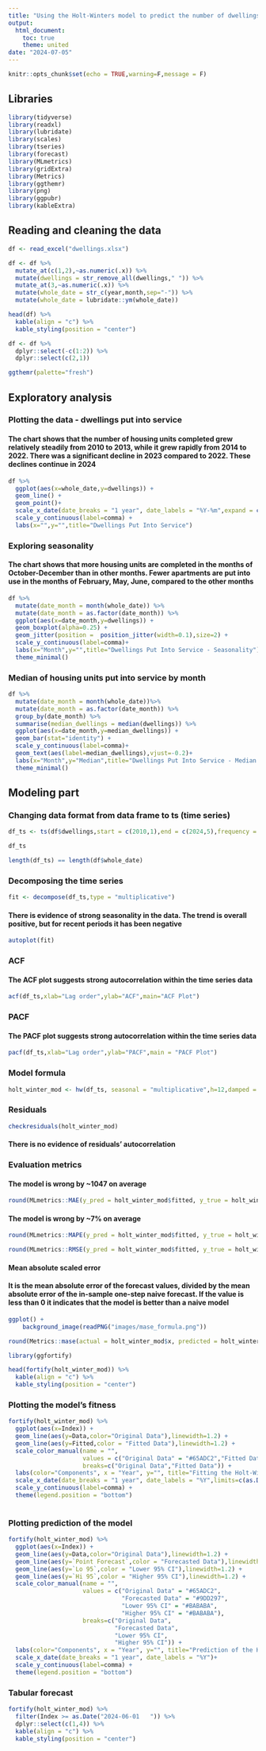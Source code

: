 ---
title: "Using the Holt-Winters model to predict the number of dwellings put into service in Poland"
output: 
  html_document: 
    toc: true
    theme: united
date: "2024-07-05"
---

```{r setup, include=FALSE}
knitr::opts_chunk$set(echo = TRUE,warning=F,message = F)
```



## Libraries


```{r}
library(tidyverse)
library(readxl)
library(lubridate)
library(scales)
library(tseries)
library(forecast)
library(MLmetrics)
library(gridExtra)
library(Metrics)
library(ggthemr)
library(png)
library(ggpubr)
library(kableExtra)
```


## Reading and cleaning the data


```{r}
df <- read_excel("dwellings.xlsx")
```


```{r}
df <- df %>%
  mutate_at(c(1,2),~as.numeric(.x)) %>%
  mutate(dwellings = str_remove_all(dwellings," ")) %>%
  mutate_at(3,~as.numeric(.x)) %>%
  mutate(whole_date = str_c(year,month,sep="-")) %>%
  mutate(whole_date = lubridate::ym(whole_date))
```


```{r}
head(df) %>%
  kable(align = "c") %>%
  kable_styling(position = "center")
```

```{r}
df <- df %>%
  dplyr::select(-c(1:2)) %>%
  dplyr::select(c(2,1))
```


```{r}
ggthemr(palette="fresh")
```


## Exploratory analysis


### Plotting the data - dwellings put into service

#### The chart shows that the number of housing units completed grew relatively steadily from 2010 to 2013, while it grew rapidly from 2014 to 2022. There was a significant decline in 2023 compared to 2022. These declines continue in 2024


```{r,fig.width=10,fig.height=6}
df %>%
  ggplot(aes(x=whole_date,y=dwellings)) +
  geom_line() + 
  geom_point()+
  scale_x_date(date_breaks = "1 year", date_labels = "%Y-%m",expand = c(0.05,0)) + 
  scale_y_continuous(label=comma) + 
  labs(x="",y="",title="Dwellings Put Into Service") 
```


### Exploring seasonality

#### The chart shows that more housing units are completed in the months of October-December than in other months. Fewer apartments are put into use in the months of February, May, June, compared to the other months

```{r,fig.width=10,fig.height=6}
df %>%
  mutate(date_month = month(whole_date)) %>%
  mutate(date_month = as.factor(date_month)) %>%
  ggplot(aes(x=date_month,y=dwellings)) + 
  geom_boxplot(alpha=0.25) + 
  geom_jitter(position =  position_jitter(width=0.1),size=2) +
  scale_y_continuous(label=comma)+
  labs(x="Month",y="",title="Dwellings Put Into Service - Seasonality")+
  theme_minimal()
```


### Median of housing units put into service by month


```{r,fig.width=10,fig.height=6}
df %>%
  mutate(date_month = month(whole_date))%>%
  mutate(date_month = as.factor(date_month)) %>%
  group_by(date_month) %>%
  summarise(median_dwellings = median(dwellings)) %>%
  ggplot(aes(x=date_month,y=median_dwellings)) + 
  geom_bar(stat="identity") + 
  scale_y_continuous(label=comma)+
  geom_text(aes(label=median_dwellings),vjust=-0.2)+
  labs(x="Month",y="Median",title="Dwellings Put Into Service - Median Values for Each Month") + 
  theme_minimal() 
```


## Modeling part


### Changing data format from data frame to ts (time series)


```{r}
df_ts <- ts(df$dwellings,start = c(2010,1),end = c(2024,5),frequency = 12)
```


```{r}
df_ts
```


```{r}
length(df_ts) == length(df$whole_date)
```


### Decomposing the time series


```{r}
fit <- decompose(df_ts,type = "multiplicative")
```



#### There is evidence of strong seasonality in the data. The trend is overall positive, but for recent periods it has been negative


```{r,fig.width=10,fig.height=6}
autoplot(fit)
```

### ACF 


#### The ACF plot suggests strong autocorrelation within the time series data


```{r,fig.width=10,fig.height=6}
acf(df_ts,xlab="Lag order",ylab="ACF",main="ACF Plot")
```

### PACF

#### The PACF plot suggests strong autocorrelation within the time series data

```{r,fig.width=10,fig.height=6}
pacf(df_ts,xlab="Lag order",ylab="PACF",main = "PACF Plot")
```


### Model formula

```{r}
holt_winter_mod <- hw(df_ts, seasonal = "multiplicative",h=12,damped = T,exponential = F)
```


### Residuals

```{r,fig.width=10,fig.height=6}
checkresiduals(holt_winter_mod) 
```

#### There is no evidence of residuals' autocorrelation


### Evaluation metrics



#### The model is wrong by ~1047 on average


```{r}
round(MLmetrics::MAE(y_pred = holt_winter_mod$fitted, y_true = holt_winter_mod$x),4) #mean absolute error
```



#### The model is wrong by ~7% on average

```{r} 
round(MLmetrics::MAPE(y_pred = holt_winter_mod$fitted, y_true = holt_winter_mod$x),6) #mean absolute percentage error
```


```{r}
round(MLmetrics::RMSE(y_pred = holt_winter_mod$fitted, y_true = holt_winter_mod$x),4) #root mean squared error
```


#### Mean absolute scaled error

#### It is the mean absolute error of the forecast values, divided by the mean absolute error of the in-sample one-step naive forecast. If the value is less than 0 it indicates that the model is better than a naive model



```{r,fig.width=4,fig.height=1}
ggplot() + 
    background_image(readPNG("images/mase_formula.png"))
```



```{r}
round(Metrics::mase(actual = holt_winter_mod$x, predicted = holt_winter_mod$fitted),4) #mean absolute scaled error
```

```{r}
library(ggfortify)
```


```{r}
head(fortify(holt_winter_mod)) %>%
  kable(align = "c") %>%
  kable_styling(position = "center")
```


### Plotting the model's fitness

```{r,fig.width=10,fig.height=6}
fortify(holt_winter_mod) %>%
  ggplot(aes(x=Index)) + 
  geom_line(aes(y=Data,color="Original Data"),linewidth=1.2) + 
  geom_line(aes(y=Fitted,color = "Fitted Data"),linewidth=1.2) + 
  scale_color_manual(name = "",
                     values = c("Original Data" = "#65ADC2","Fitted Data" = "#9DD297"),
                     breaks=c("Original Data","Fitted Data")) +
  labs(color="Components", x = "Year", y="", title="Fitting the Holt-Winters model") + 
  scale_x_date(date_breaks = "1 year", date_labels = "%Y",limits=c(as.Date("2010-01-01"),as.Date("2024-05-01"))) + 
  scale_y_continuous(label=comma) +
  theme(legend.position = "bottom")
  
```


### Plotting prediction of the model


```{r,fig.width=10,fig.height=6}
fortify(holt_winter_mod) %>%
  ggplot(aes(x=Index)) + 
  geom_line(aes(y=Data,color="Original Data"),linewidth=1.2) + 
  geom_line(aes(y=`Point Forecast`,color = "Forecasted Data"),linewidth=1.2) + 
  geom_line(aes(y=`Lo 95`,color = "Lower 95% CI"),linewidth=1.2) +
  geom_line(aes(y=`Hi 95`,color = "Higher 95% CI"),linewidth=1.2) +
  scale_color_manual(name = "",
                     values = c("Original Data" = "#65ADC2",
                                "Forecasted Data" = "#9DD297",
                                "Lower 95% CI" = "#BABABA",
                                "Higher 95% CI" = "#BABABA"),
                     breaks=c("Original Data",
                              "Forecasted Data",
                              "Lower 95% CI",
                              "Higher 95% CI")) +
  labs(color="Components", x = "Year", y="", title="Prediction of the Holt-Winters model") + 
  scale_x_date(date_breaks = "1 year", date_labels = "%Y")+
  scale_y_continuous(label=comma) +
  theme(legend.position = "bottom")
```

### Tabular forecast

```{r}
fortify(holt_winter_mod) %>%
  filter(Index >= as.Date("2024-06-01	")) %>%
  dplyr::select(c(1,4)) %>%
  kable(align = "c") %>%
  kable_styling(position = "center")
```





